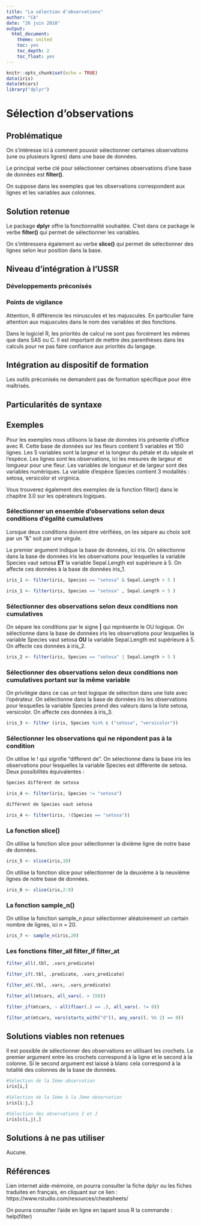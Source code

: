 ---
title: "La sélection d'observations"
author: "CA"
date: "26 juin 2018"
output:
  html_document:
    theme: united
    toc: yes
    toc_depth: 2
    toc_float: yes
---

```{r setup, include=FALSE}
knitr::opts_chunk$set(echo = TRUE)
data(iris)
data(mtcars)
library("dplyr")
```
# Sélection d'observations

## Problématique

On s'intéresse ici à comment pouvoir sélectionner certaines observations (une ou plusieurs lignes) dans une base de données.

Le principal verbe clé pour sélectionner certaines observations d'une base de données est **filter()**.

On suppose dans les exemples que les observations correspondent aux lignes et les variables aux colonnes.

## Solution retenue

Le package **dplyr** offre la fonctionnalité souhaitée.
C'est dans ce package le verbe **filter()** qui permet de sélectionner les variables.

On s'intéressera également au verbe **slice()** qui permet de sélectionner des lignes selon leur position dans la base.

## Niveau d'intégration à l'USSR

### Développements préconisés


### Points de vigilance

Attention, R différencie les minuscules et les majuscules.
En particulier faire attention aux majuscules dans le nom des variables et des fonctions.

Dans le logiciel R, les priorités de calcul ne sont pas forcément les mêmes que dans SAS ou C.
Il est important de mettre des parenthèses dans les calculs pour ne pas faire confiance aux priorités du langage.

## Intégration au dispositif de formation

Les outils préconisés ne demandent pas de formation spécifique pour être maîtrisés.

## Particularités de syntaxe


## Exemples

Pour les exemples nous utilisons la base de données iris présente d'office avec R.
Cette base de données sur les fleurs contient 5 variables et 150 lignes.
Les 5 variables sont la largeur et la longeur du pétale et du sépale et l'espèce.
Les lignes sont les observations, ici les mesures de largeur et longueur pour une fleur.
Les variables de longueur et de largeur sont des variables numériques.
La variable d'espèce Species contient 3 modalités : setosa, versicolor et virginica.

Vous trouverez également des exemples de la fonction filter() dans le chapitre 3.0 sur les opérateurs logiques.

### Sélectionner un ensemble d'observations selon deux conditions d'égalité cumulatives

Lorsque deux conditions doivent être vérifiées, on les sépare au choix soit par un "&" soit par une virgule.

Le premier argument indique la base de données, ici iris.
On sélectionne dans la base de données iris les observations pour lesquelles la variable Species vaut setosa 
**ET** 
la variable Sepal.Length est supérieure à 5.
On affecte ces données à la base de données iris_1.

```{r filter ET}

iris_1 <- filter(iris, Species == "setosa" & Sepal.Length > 5 )

iris_1 <- filter(iris, Species == "setosa" , Sepal.Length > 5 )

```

### Sélectionner des observations selon deux conditions non cumulatives

On sépare les conditions par le signe **|** qui représente le OU logique.
On sélectionne dans la base de données iris les observations pour lesquelles la variable Species vaut setosa 
**OU** 
la variable Sepal.Length est supérieure à 5.
On affecte ces données à iris_2.

```{r filter OU}

iris_2 <- filter(iris, Species == "setosa" | Sepal.Length > 5 )

```

### Sélectionner des observations selon deux conditions non cumulatives portant sur la même variable

On privilégie dans ce cas un test logique de sélection dans une liste avec l'opérateur.
On sélectionne dans la base de données iris les observations pour lesquelles la variable Species prend des valeurs dans la liste setosa, versicolor.
On affecte ces données à iris_3.

```{r filter dans liste}

iris_3 <- filter (iris, Species %in% c ("setosa", "versicolor"))

```

### Sélectionner les observations qui ne répondent pas à la condition

On utilise le ! qui signifie "different de".
On sélectionne dans la base iris les observations pour lesquelles la variable Species est différente de setosa.  
Deux possibilités équivalentes :

```{r n'est pas}
Species différent de setosa

iris_4 <- filter(iris, Species != "setosa")

différent de Species vaut setosa

iris_4 <- filter(iris, !(Species == "setosa"))

```

### La fonction slice()

On utilise la fonction slice pour sélectionner la dixième ligne de notre base de données. 

```{r slice}

iris_5 <- slice(iris,10)

```

On utilise la fonction slice pour sélectionner de la deuxième à la neuvième lignes de notre base de données.

```{r slice}

iris_6 <- slice(iris,2:9)

```

### La fonction sample_n()

On utilise la fonction sample_n pour sélectionner aléatoirement un certain nombre de lignes, ici n = 20.

```{r slice}

iris_7 <- sample_n(iris,20)

```

### Les fonctions filter_all filter_if filter_at

```{r}

filter_all(.tbl, .vars_predicate)

filter_if(.tbl, .predicate, .vars_predicate)

filter_at(.tbl, .vars, .vars_predicate)

```
```{r}
filter_all(mtcars, all_vars(. > 150))
```
```{r}
filter_if(mtcars, ~ all(floor(.) == .), all_vars(. != 0))
```
```{r}
filter_at(mtcars, vars(starts_with("d")), any_vars((. %% 2) == 0))
```
## Solutions viables non retenues

Il est possible de sélectionner des observations en utilisant les crochets.
Le premier argument entre les crochets correspond à la ligne et le second à la colonne.
Si le second argument est laissé à blanc cela correspond à la totalité des colonnes de la base de données.

```{r crochets}

#Sélection de la Ième observation
iris[i,]

#Sélection de la Ième à la Jème observation
iris[i:j,]

#Sélection des observations I et J
iris[c(i,j),]

```


## Solutions à ne pas utiliser

Aucune.

## Références

Lien internet aide-mémoire, on pourra consulter la fiche dplyr ou les fiches traduites en français, en cliquant sur ce lien :
https://www.rstudio.com/resources/cheatsheets/

On pourra consulter l'aide en ligne en tapant sous R la commande :
help(filter)
